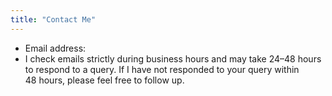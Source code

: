 ```yaml
---
title: "Contact Me"
---
```


<!-- Page title provided above; content below uses JavaScript to construct the email address from parts for obfuscation. -->

<ul>
  <li>Email address: <a id="email-link"></a></li>
  <li>I check emails strictly during business hours and may take 24–48 hours to respond to a query. If I have not responded to your query within 48 hours, please feel free to follow up.</li>
</ul>

<script>
(function() {
  // Split email into parts to deter scraping
  var user = 'francinr';
  var domain = 'usc.edu';
  var email = user + '@' + domain;
  var link = document.getElementById('email-link');
  link.textContent = email;
  link.href = 'mailto:' + email;
})();
</script>
